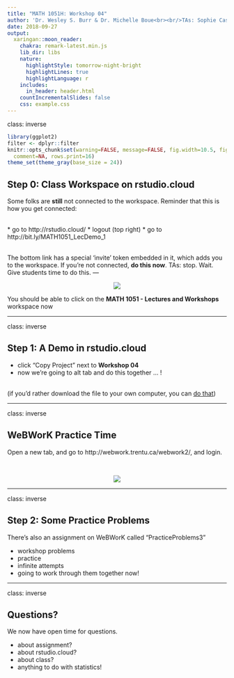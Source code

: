 ```yaml
---
title: "MATH 1051H: Workshop 04"
author: 'Dr. Wesley S. Burr & Dr. Michelle Boue<br><br/>TAs: Sophie Castel, Seyeon Kim, <br><br>Trevor Tyo, Melissa Van Bussel & Veronica Thorn'
date: 2018-09-27
output:
  xaringan::moon_reader:
    chakra: remark-latest.min.js
    lib_dir: libs
    nature:
      highlightStyle: tomorrow-night-bright
      highlightLines: true
      highlightLanguage: r
    includes:
      in_header: header.html
    countIncrementalSlides: false
    css: example.css
---
```


class: inverse

```r
library(ggplot2)
filter <- dplyr::filter
knitr::opts_chunk$set(warning=FALSE, message=FALSE, fig.width=10.5, fig.height=4, 
  comment=NA, rows.print=16)
theme_set(theme_gray(base_size = 24))
```

## Step 0: Class Workspace on rstudio.cloud

Some folks are **still** not connected to the workspace. Reminder that this is how you get connected:

<br>
* go to http://rstudio.cloud/
* logout (top right)
* go to http://bit.ly/MATH1051_LecDemo_1

<br>
The bottom link has a special 'invite' token embedded in it, which adds you to the workspace. If you're not connected, **do this now**. TAs: stop. Wait. Give students time to do this.
---

<center>
<img src="./figure/rstudio_cloud.png">
</center>

You should be able to click on the **MATH 1051 - Lectures and Workshops** workspace now

---

class: inverse

## Step 1: A Demo in rstudio.cloud

* click "Copy Project" next to **Workshop 04**
* now we're going to alt tab and do this together ... !

<br>
(if you'd rather download the file to your own computer, you can <a href="Workshop04.Rmd">do that</a>)

---

class: inverse

## WeBWorK Practice Time

Open a new tab, and go to http://webwork.trentu.ca/webwork2/, and login.

<br>

<center>
<img src="./figure/webwork.png">
</center>

---

class: inverse

## Step 2: Some Practice Problems

There's also an assignment on WeBWorK called "PracticeProblems3"

* workshop problems
* practice
* infinite attempts
* going to work through them together now!

---

class: inverse

## Questions?

We now have open time for questions.

* about assignment?
* about rstudio.cloud?
* about class?
* anything to do with statistics!
